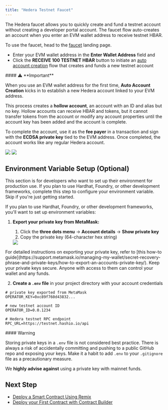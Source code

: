 ---
title: "Hedera Testnet Faucet"
---


The Hedera faucet allows you to quickly create and fund a testnet account without creating a developer portal account. The faucet flow auto-creates an account when you enter an EVM wallet address to receive testnet HBAR.

<Steps>
<Step title="Step 1: Visit the faucet">

To use the faucet, head to the [faucet](https://portal.hedera.com/faucet) landing page.

<Card
  title="VISIT HEDERA FAUCET"
  href="https://portal.hedera.com/faucet"
  icon="faucet-drip"
  horizontal
/>
</Step>

<Step title="Step 2: Fund your testnet account">

* Enter your EVM wallet address in the **Enter Wallet Address** field and
* Click the **RECEIVE 100 TESTNET HBAR** button to initiate an [auto account creation](/hedera/core-concepts/accounts/auto-account-creation) flow that creates and funds a new testnet account

<Info>
#### ⚠️ **Important**

When you use an EVM wallet address for the first time, **Auto Account Creation** kicks in to establish a new Hedera account linked to your EVM address.

This process creates a **hollow account**, an account with an ID and alias but no key. Hollow accounts can receive HBAR and tokens, but it cannot transfer tokens from the account or modify any account properties until the account key has been added and the account is complete.

To complete the account, use it as the **fee payer** in a transaction and sign with the **ECDSA private key** tied to the EVM address. Once completed, the account works like any regular Hedera account.
</Info>

<Frame>
  <img src="/images/getting-started-evm-developers/hedera-testnet-faucet/hedera-testnet-faucet-1.png" />
</Frame>

<Frame>
  <img src="/images/getting-started-evm-developers/hedera-testnet-faucet/hedera-testnet-faucet-2.png" />
</Frame>
</Step>
</Steps>

## Environment Variable Setup (Optional)

This section is for developers who want to set up their environment for production use. If you plan to use Hardhat, Foundry, or other development frameworks, complete this step to configure your environment variable. Skip if you're just getting started.

<Accordion title="Setup <code>.env</code> file ">
If you plan to use Hardhat, Foundry, or other development frameworks, you'll want to set up environment variables:

1. **Export your private key from MetaMask:**

    1. Click the **three dots menu** → **Account details** → **Show private key**
    2. Copy the private key (64-character hex string)

    <Frame>
      <img src="/images/getting-started-evm-developers/hedera-testnet-faucet/hedera-testnet-faucet-3.png" />
    </Frame>

<Check>
For detailed instructions on exporting your private key, refer to [this how-to guide](https://support.metamask.io/managing-my-wallet/secret-recovery-phrase-and-private-keys/how-to-export-an-accounts-private-key/). Keep your private keys secure. Anyone with access to them can control your wallet and any funds.
</Check>

2. **Create a `.env` file** in your project directory with your account credentials

```
# private key exported from MetaMask
OPERATOR_KEY=0xc89f760d43832... 

# new testnet account ID
OPERATOR_ID=0.0.1234 

# Hedera testnet RPC endpoint
RPC_URL=https://testnet.hashio.io/api
```

<Danger>
#### Warning

Storing private keys in a `.env` file is not considered best practice. There is always a risk of accidentally committing and pushing to a public GitHub repo and exposing your keys. Make it a habit to add `.env` to your `.gitignore` file as a precautionary measure.

We **highly advise against** using a private key with mainnet funds.
</Danger>
</Accordion>

## Next Step

* [Deploy a Smart Contract Using Remix](/hedera/getting-started-evm-developers/deploy-a-smart-contract-using-remix)
* [Deploy your First Contract with Contract Builder](/hedera/getting-started-evm-developers/deploy-your-first-contract-with-hedera-contract-builder)
